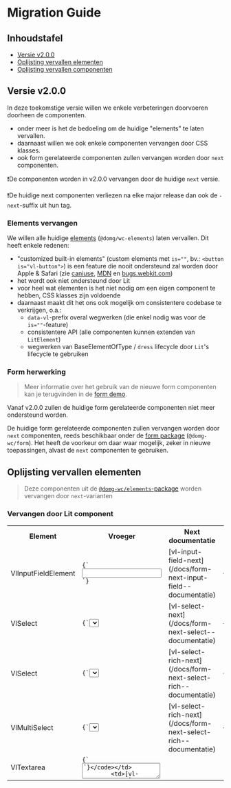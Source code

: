 
<Meta title="Afnemen/Migration Guide"/>

# Migration Guide

## Inhoudstafel

- [Versie v2.0.0](#versie-v200)
- [Oplijsting vervallen elementen](#oplijsting-vervallen-elementen)
- [Oplijsting vervallen componenten](#oplijsting-vervallen-componenten)

## Versie v2.0.0

In deze toekomstige versie willen we enkele verbeteringen doorvoeren doorheen de componenten.
- onder meer is het de bedoeling om de huidige "elements" te laten vervallen.
- daarnaast willen we ook enkele componenten vervangen door CSS klasses.
- ook form gerelateerde componenten zullen vervangen worden door `next` componenten.

❗De componenten worden in v2.0.0 vervangen door de huidige `next` versie.

❗De huidige next componenten verliezen na elke major release dan ook de `-next`-suffix uit hun tag.

### Elements vervangen

We willen alle huidige [elements](/docs/afnemen-artifacts--documentatie#domg-wcelements) (`@domg/wc-elements`) laten vervallen. Dit heeft enkele redenen:
- "customized built-in elements" (custom elements met `is=""`, bv.: `<button is="vl-button">`) is een feature die nooit ondersteund zal worden door Apple & Safari (zie [caniuse](https://caniuse.com/custom-elementsv1), [MDN](https://developer.mozilla.org/en-US/docs/Web/API/CustomElementRegistry/define#browser_compatibility) en [bugs.webkit.com](https://bugs.webkit.org/show_bug.cgi?id=182671))
- het wordt ook niet ondersteund door Lit
- voor heel wat elementen is het niet nodig om een eigen component te hebben, CSS klasses zijn voldoende
- daarnaast maakt dit het ons ook mogelijk om consistentere codebase te verkrijgen, o.a.:
    - `data-vl`-prefix overal wegwerken (die enkel nodig was voor de `is=""`-feature)
    - consistentere API (alle componenten kunnen extenden van `LitElement`)
    - wegwerken van BaseElementOfType / `dress` lifecycle door `Lit`'s lifecycle te gebruiken

### Form herwerking
> Meer informatie over het gebruik van de nieuwe form componenten kan je terugvinden in de [form demo](/docs/ontwerp-form-demo--documentatie).

Vanaf v2.0.0 zullen de huidige form gerelateerde componenten niet meer ondersteund worden.

De huidige form gerelateerde componenten zullen vervangen worden door `next` componenten, reeds beschikbaar onder de [form package](/docs/afnemen-artifacts--documentatie#domg-wcform) (`@domg-wc/form`).
Het heeft de voorkeur om daar waar mogelijk, zeker in nieuwe toepassingen, alvast de `next` componenten te gebruiken.

## Oplijsting vervallen elementen
> Deze componenten uit de [`@domg-wc/elements`-package](/docs/afnemen-artifacts--documentatie#domg-wcelements) worden vervangen door `next`-varianten

### Vervangen door Lit component

<table>
    <tr>
        <th>Element</th>
        <th>Vroeger</th>
        <th>Next documentatie</th>
        <th>Nu</th>
    </tr>
    <tr>
        <td>VlInputFieldElement</td>
        <td><code>{`<input [is="vl-input-field"]>`}</code></td>
        <td>[vl-input-field-next](/docs/form-next-input-field--documentatie)</td>
        <td><code>{`<vl-input-field-next>`}</code></td>
    </tr>
    <tr>
        <td>VlSelect</td>
        <td><code>{`<select [is="vl-select"]>`}</code></td>
        <td>[vl-select-next](/docs/form-next-select--documentatie)</td>
        <td><code>{`<vl-select-next>`}</code></td>
    </tr>
    <tr>
        <td>VlSelect</td>
        <td><code>{`<select [is="vl-select"]>`}</code></td>
        <td>[vl-select-rich-next](/docs/form-next-select-rich--documentatie)</td>
        <td><code>{`<vl-select-rich-next>`}</code></td>
    </tr>
    <tr>
        <td>VlMultiSelect</td>
        <td><code>{`<select [is="vl-multiselect"]>`}</code></td>
                <td>[vl-select-rich-next](/docs/form-next-select-rich--documentatie)</td>
        <td><code>{`<vl-select-rich-next>`}</code></td>
    </tr>
    <tr>
        <td>VlTextarea</td>
        <td><code>{`<textarea [is="vl-textarea"]>`}</code></td>
        <td>[vl-textarea-next](/docs/form-next-textarea--documentatie)</td>
        <td><code>{`<vl-textarea-next>`}</code></td>
    </tr>
    <tr>
        <td>VlTextarea</td>
        <td><code>{`<textarea [is="vl-textarea"]>`}</code></td>
        <td>[vl-textarea-rich-next](/docs/form-next-textarea-rich--documentatie)</td>
        <td><code>{`<vl-textarea-rich-next>`}</code></td>
    </tr>
    <tr>
        <td>VlIconElement</td>
        <td><code>{`<span [is="vl-icon"]>`}</code></td>
        <td>[vl-icon-next](/docs/components-next-icon--documentatie)</td>
        <td><code>{`<vl-icon-next>`}</code></td>
    </tr>
    <tr>
        <td>VlButtonElement</td>
        <td><code>{`<button [is="vl-button"]>`}</code></td>
        <td>[vl-button-next](/docs/components-next-button--documentatie)</td>
        <td><code>{`<vl-button-next>`}</code></td>
    </tr>
    <tr>
        <td>VlLinkElement</td>
        <td><code>{`<a [is="vl-link"]>`}</code></td>
        <td>[vl-link-next](/docs/components-next-link--documentatie)</td>
        <td><code>{`<vl-link-next>`}</code></td>
    </tr>
    <tr>
        <td>VlTitleElement</td>
        <td><code>{`<h1 [is="vl-title"]>`}</code></td>
        <td>[vl-title-next](/docs/components-next-title--documentatie)</td>
        <td><code>{`<vl-title-next>`}</code></td>
    </tr>
    <tr>
        <td>VlDoormatElement</td>
        <td><code>{`<div [is="vl-doormat"]>`}</code></td>
        <td>[vl-doormat-next](/docs/components-next-doormat--documentatie)</td>
        <td><code>{`<vl-doormat-next>`}</code></td>
    </tr>
    <tr>
        <td>VlFormValidationMessage</td>
        <td><code>{`<span [is="vl-form-validation-message"]>`}</code></td>
        <td>[vl-error-message-next](/docs/form-next-error-message--documentatie)</td>
        <td><code>{`<vl-error-message-next>`}</code></td>
    </tr>
    <tr>
        <td>VlFormLabel</td>
        <td><code>{`<label [is="vl-form-label"]>`}</code></td>
        <td>[vl-form-label-next](/docs/form-next-form-label--documentatie)</td>
        <td><code>{`<vl-form-label-next>`}</code></td>
    </tr>
</table>

### Vervangen door CSS klasses

<table>
    <tr>
        <th>Element</th>
        <th>Vroeger</th>
        <th>Next documentatie</th>
        <th>Nu</th>
    </tr>
    <tr>
        <td>VlIntroductionElement</td>
        <td><code>{`<p [is="vl-introduction"]>`}</code></td>
        <td>[vl-introduction-next](/docs/styles-introduction--documentatie)</td>
        <td><code>{`<p class="vl-introduction-next">`}</code></td>
    </tr>
    <tr>
        <td>VlFormElement</td>
        <td><code>{`<form [is="vl-form"]>`}</code></td>
        <td>[vl-form-next](/docs/ontwerp-form-demo--documentatie#native-elementen)</td>
        <td><code>{`<form class="vl-form">`}</code></td>
    </tr>
</table>

## Oplijsting vervallen componenten
> Deze componenten uit de [`@domg-wc/components`-package](/docs/afnemen-artifacts--documentatie#domg-wccomponents) worden vervangen door `next`-varianten

### Vervangen door Lit component

<table>
    <tr>
        <th>Component</th>
        <th>Vroeger</th>
        <th>Next documentatie</th>
        <th>Nu</th>
    </tr>
    <tr>
        <td>VlDatepickerComponent</td>
        <td><code>{`<vl-datepicker></vl-datepicker>`}</code></td>
        <td>[vl-datepicker-next](/docs/form-next-datepicker--documentatie)</td>
        <td><code>{`<vl-datepicker-next>`}</code></td>
    </tr>
    <tr>
        <td>VlRadioGroup</td>
        <td><code>{`<vl-radio-group></vl-radio-group>`}</code></td>
        <td>[vl-radio-group-next](/docs/form-next-radio-group--documentatie)</td>
        <td><code>{`<vl-radio-group-next>`}</code></td>
    </tr>
    <tr>
        <td>VlUpload</td>
        <td><code>{`<vl-upload></vl-upload>`}</code></td>
        <td>[vl-upload-next](/docs/form-next-upload--documentatie)</td>
        <td><code>{`<vl-upload-next>`}</code></td>
    </tr>
    <tr>
        <td>VlCheckbox</td>
        <td><code>{`<vl-checkbox></vl-checkbox>`}</code></td>
        <td>[vl-checkbox-next](/docs/form-next-checkbox--documentatie)</td>
        <td><code>{`<vl-checkbox-next>`}</code></td>
    </tr>
    <tr>
        <td>VlProperties</td>
        <td><code>{`<vl-properties></vl-properties>`}</code></td>
        <td>[vl-properties-next](/docs/components-next-properties--documentatie)</td>
        <td><code>{`<vl-properties-next>`}</code></td>
    </tr>
    <tr>
        <td>VlSteps</td>
        <td><code>{`<vl-steps></vl-steps>`}</code></td>
        <td>[vl-steps-next](/docs/components-next-steps--documentatie)</td>
        <td><code>{`<vl-steps-next>`}</code></td>
    </tr>
</table>

